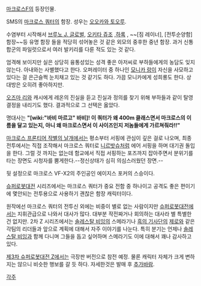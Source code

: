 [[마크로스F]]의 등장인물.

SMS의 [[마크로스 쿼터]]의 함장. 성우는 [[오오카와 토오루]].

수염부터 시작해서 [[브루노 J. 글로벌]], [[오키타 쥬조]] ,[[하록]] , ~~[짐 레이너], [전투순양함] 함장~~등 유명 함장 들을 적당히 섞어놓은 것 같은 외모의 중후한 중년 함장. 과거 신통합군의 파일럿으로서 여러 발키리를 다룬 적도 있는 것 같다.

엄격해 보이지만 실은 상당히 융통성있는 성격 좋은 아저씨로 부하들에게의 농담도 잊지 않는다. 아내와는 사별했다고 한다. 오퍼레이터 중 하나인 [[모니카 랑]]이 자신을 사모하고 있다는 걸 은근슬쩍 눈치채고 있는 것 같기도 하다. 가끔 모니카에게 성희롱도 한다. 상대방은 오히려 좋아하지만.

[[오즈마 리]]와 캐시에게 레온의 진실을 듣고 진실과 정의를 찾기 위해 부하들과 같이 탈영 결정을 내리기도 했다. 결과적으로 그 선택은 옳았다.

명대사는 '''"[wiki:"바비 마르고" 바비]! 이 쿼터가 왜 400m 클래스면서 마크로스의 이름을 달고 있는지, 아니 왜 마크로스면서 이 사이즈인지 저놈들에게 가르쳐줘라!!"'''

[[마크로스 프론티어 작별의 날개]]에서는 평소부터 서핑에 관심이 깊은 걸로 나오며, 최종 전투에서는 직접 조작해서 마크로스 쿼터로 [[니르밧슈]]처럼 에어 서핑을 하며 대기권 돌입을 한다. 그럴 것 까지는 없는데 함교에서 직접 서핑하는 포즈까지 잡아주면서 분위기를 타는 장면도 시청자를 뿜게한다.--정신상태가 심히 의심스러웠던 장면.--

뒷 설정으로 마크로스 VF-X2의 주인공인 에이지스 포커의 스승이다.

[[슈퍼로봇대전]] 시리즈에서는 마크로스 쿼터가 중요 전함 중 하나이고 공격도 좋은 편이기에 몇안되는 전투용으로 사용하기 괜찮은 함장 캐릭터이다.

원작에선 마크로스 쿼터의 전투신 외에는 비중이 별로 없는 사람이지만 [[슈퍼로봇대전]]에서는 지휘관급으로 나와서 대사가 많다. 대부분 작전짜거나 회의하는 대사라 별 특별한 건 없지만. 2차 Z 시리즈에서는 [[솔레스탈 비잉]]의 스메라기나 [[흑의 기사단]]의 [[제로]]와 같은 각팀의 리더들과 앞으로 계획에 대해서 자주 이야기를 나눈다. 특히 분기는 언제나 [[솔레스탈 비잉]]과 함께 다니며 그들을 돕고 싶어하며 스메라기도 이에 대해서 꽤나 감사하고 있다. 

[[제3차 슈퍼로봇대전 Z]]에서는 극장판 버전으로 참전 예정. 물론 캐릭터 자체가 크게 변하지는 않으니 비슷한 행보를 갈 듯 하다. 자세한것은 발매 후 [[추가바람]].

[[각주]]
